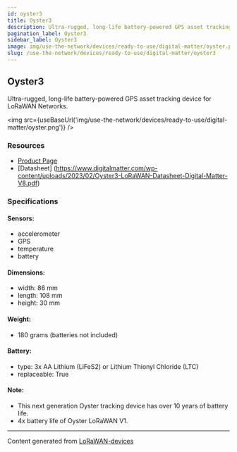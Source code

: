 ```yaml
---
id: oyster3
title: Oyster3
description: Ultra-rugged, long-life battery-powered GPS asset tracking device for LoRaWAN Networks
pagination_label: Oyster3
sidebar_label: Oyster3
image: img/use-the-network/devices/ready-to-use/digital-matter/oyster.png
slug: /use-the-network/devices/ready-to-use/digital-matter/oyster3
---
```



## Oyster3

Ultra-rugged, long-life battery-powered GPS asset tracking device for LoRaWAN Networks.

<img src={useBaseUrl('img/use-the-network/devices/ready-to-use/digital-matter/oyster.png')} />

### Resources

- [Product Page](https://www.digitalmatter.com/devices/oyster-lorawan)
- [Datasheet] (https://www.digitalmatter.com/wp-content/uploads/2023/02/Oyster3-LoRaWAN-Datasheet-Digital-Matter-V8.pdf)

### Specifications

#### Sensors:

- accelerometer
- GPS
- temperature
- battery

#### Dimensions:

- width: 86 mm
- length: 108 mm
- height: 30 mm

#### Weight:

- 180 grams (batteries not included)

#### Battery:

- type: 3x AA Lithium (LiFeS2) or Lithium Thionyl Chloride (LTC)
- replaceable: True

#### Note:
- This next generation Oyster tracking device has over 10 years of battery life.
- 4x battery life of Oyster LoRaWAN V1.

---

Content generated from [LoRaWAN-devices](https://github.com/TheThingsNetwork/lorawan-devices)
